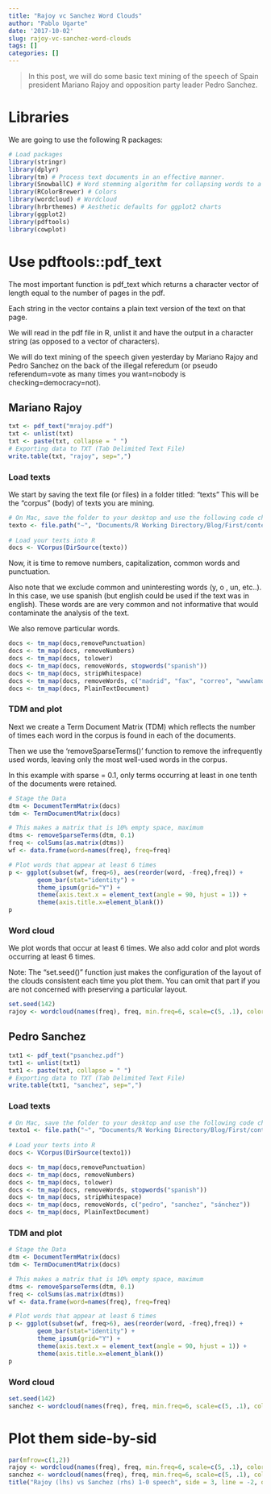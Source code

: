 ```yaml
---
title: "Rajoy vc Sanchez Word Clouds"
author: "Pablo Ugarte"
date: '2017-10-02'
slug: rajoy-vc-sanchez-word-clouds
tags: []
categories: []
---
```


>In this post, we will do some basic text mining of the speech of Spain president Mariano Rajoy and opposition party leader Pedro Sanchez.

# Libraries

We are going to use the following R packages:

```r
# Load packages
library(stringr)
library(dplyr)
library(tm) # Process text documents in an effective manner.
library(SnowballC) # Word stemming algorithm for collapsing words to a common root
library(RColorBrewer) # Colors
library(wordcloud) # Wordcloud
library(hrbrthemes) # Aesthetic defaults for ggplot2 charts
library(ggplot2)
library(pdftools)
library(cowplot)
```

# Use pdftools::pdf_text

The most important function is pdf_text which returns a character vector of length equal to the number of pages in the pdf. 

Each string in the vector contains a plain text version of the text on that page.

We will read in the pdf file in R, unlist it and have the output in a character string (as opposed to a vector of characters).

We will do text mining of the speech given yesterday by Mariano Rajoy and Pedro Sanchez on the back of the illegal referedum (or pseudo referendum=vote as many times you want=nobody is checking=democracy=not).

## Mariano Rajoy

```r
txt <- pdf_text("mrajoy.pdf")
txt <- unlist(txt)
txt <- paste(txt, collapse = " ")
# Exporting data to TXT (Tab Delimited Text File)
write.table(txt, "rajoy", sep=",")
```

### Load texts

We start by saving the text file (or files) in a folder titled: “texts” This will be the “corpus” (body) of texts you are mining.

```r
# On Mac, save the folder to your desktop and use the following code chunk
texto <- file.path("~", "Documents/R Working Directory/Blog/First/content/post/", "gov")
  
# Load your texts into R
docs <- VCorpus(DirSource(texto))
```

Now, it is time to remove numbers, capitalization, common words and punctuation. 

Also note that we exclude common and uninteresting words (y, o , un, etc..). In this case, we use spanish (but english could be used if the text was in english). These words are are very common and not informative that would contaminate the analysis of the text. 

We also remove particular words.

```r
docs <- tm_map(docs,removePunctuation)   
docs <- tm_map(docs, removeNumbers)   
docs <- tm_map(docs, tolower)   
docs <- tm_map(docs, removeWords, stopwords("spanish"))   
docs <- tm_map(docs, stripWhitespace)
docs <- tm_map(docs, removeWords, c("madrid", "fax", "correo", "wwwlamoncloagobes", "tel", "prensa", "moncloa", "complejo", "comunicacion", "comunicación", "presidencia", "secretaría", "página", "electrónico"))
docs <- tm_map(docs, PlainTextDocument) 
```

### TDM and plot

Next we create a Term Document Matrix (TDM) which reflects the number of times each word in the corpus is found in each of the documents. 

Then we use the ‘removeSparseTerms()’ function to remove the infrequently used words, leaving only the most well-used words in the corpus. 

In this example with sparse = 0.1, only terms occurring at least in one tenth of the documents were retained.

```r
# Stage the Data      
dtm <- DocumentTermMatrix(docs)   
tdm <- TermDocumentMatrix(docs) 

# This makes a matrix that is 10% empty space, maximum
dtms <- removeSparseTerms(dtm, 0.1) 
freq <- colSums(as.matrix(dtms)) 
wf <- data.frame(word=names(freq), freq=freq)  

# Plot words that appear at least 6 times
p <- ggplot(subset(wf, freq>6), aes(reorder(word, -freq),freq)) +
        geom_bar(stat="identity") +
        theme_ipsum(grid="Y") +
        theme(axis.text.x = element_text(angle = 90, hjust = 1)) +
        theme(axis.title.x=element_blank()) 
p  
```

### Word cloud

We plot words that occur at least 6 times. We also add color and plot words occurring at least 6 times.

Note: The "set.seed()" function just makes the configuration of the layout of the clouds consistent each time you plot them. You can omit that part if you are not concerned with preserving a particular layout. 

```r
set.seed(142) 
rajoy <- wordcloud(names(freq), freq, min.freq=6, scale=c(5, .1), colors=brewer.pal(6, "Dark2"))
```

## Pedro Sanchez

```r
txt1 <- pdf_text("psanchez.pdf")
txt1 <- unlist(txt1)
txt1 <- paste(txt, collapse = " ")
# Exporting data to TXT (Tab Delimited Text File)
write.table(txt1, "sanchez", sep=",")
```

### Load texts

```r
# On Mac, save the folder to your desktop and use the following code chunk
texto1 <- file.path("~", "Documents/R Working Directory/Blog/First/content/post/", "psoe")
  
# Load your texts into R
docs <- VCorpus(DirSource(texto1))
```

```r
docs <- tm_map(docs,removePunctuation)   
docs <- tm_map(docs, removeNumbers)   
docs <- tm_map(docs, tolower)   
docs <- tm_map(docs, removeWords, stopwords("spanish"))   
docs <- tm_map(docs, stripWhitespace)
docs <- tm_map(docs, removeWords, c("pedro", "sanchez", "sánchez"))
docs <- tm_map(docs, PlainTextDocument) 
```

### TDM and plot

```r
# Stage the Data      
dtm <- DocumentTermMatrix(docs)   
tdm <- TermDocumentMatrix(docs) 

# This makes a matrix that is 10% empty space, maximum
dtms <- removeSparseTerms(dtm, 0.1) 
freq <- colSums(as.matrix(dtms)) 
wf <- data.frame(word=names(freq), freq=freq)  

# Plot words that appear at least 6 times
p <- ggplot(subset(wf, freq>6), aes(reorder(word, -freq),freq)) +
        geom_bar(stat="identity") +
        theme_ipsum(grid="Y") +
        theme(axis.text.x = element_text(angle = 90, hjust = 1)) +
        theme(axis.title.x=element_blank()) 
p  
```

### Word cloud

```r
set.seed(142) 
sanchez <- wordcloud(names(freq), freq, min.freq=6, scale=c(5, .1), colors=brewer.pal(6, "Dark2"))
```

# Plot them side-by-sid

```r
par(mfrow=c(1,2))
rajoy <- wordcloud(names(freq), freq, min.freq=6, scale=c(5, .1), colors=brewer.pal(6, "Dark2"))
sanchez <- wordcloud(names(freq), freq, min.freq=6, scale=c(5, .1), colors=brewer.pal(6, "Dark2"))
title("Rajoy (lhs) vs Sanchez (rhs) 1-0 speech", side = 3, line = -2, outer = TRUE)
```